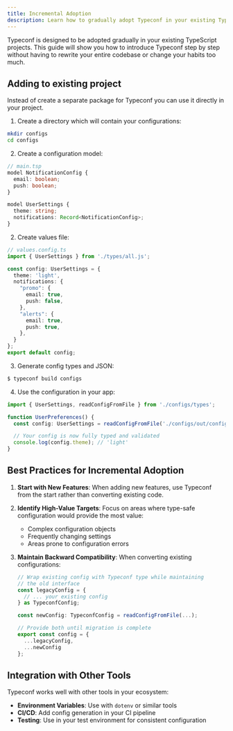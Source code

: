 ```yaml
---
title: Incremental Adoption
description: Learn how to gradually adopt Typeconf in your existing TypeScript project
---
```


Typeconf is designed to be adopted gradually in your existing TypeScript
projects. This guide will show you how to introduce Typeconf step by step
without having to rewrite your entire codebase or change your habits too much.

## Adding to existing project

Instead of create a separate package for Typeconf you can use it directly in
your project.

1. Create a directory which will contain your configurations:
```bash
mkdir configs
cd configs
```

2. Create a configuration model:

```typescript
// main.tsp
model NotificationConfig {
  email: boolean;
  push: boolean;
}

model UserSettings {
  theme: string;
  notifications: Record<NotificationConfig>;
}
```

2. Create values file:
```typescript
// values.config.ts
import { UserSettings } from './types/all.js';

const config: UserSettings = {
  theme: 'light',
  notifications: {
    "promo": {
      email: true,
      push: false,
    },
    "alerts": {
      email: true,
      push: true,
    },
  }
};
export default config;
```

3. Generate config types and JSON:

```bash
$ typeconf build configs
```

4. Use the configuration in your app:
```typescript
import { UserSettings, readConfigFromFile } from './configs/types';

function UserPreferences() {
  const config: UserSettings = readConfigFromFile('./configs/out/configs.json');

  // Your config is now fully typed and validated
  console.log(config.theme); // 'light'
}
```

## Best Practices for Incremental Adoption

1. **Start with New Features**: When adding new features, use Typeconf from the
start rather than converting existing code.

2. **Identify High-Value Targets**: Focus on areas where type-safe configuration would provide the most value:
   - Complex configuration objects
   - Frequently changing settings
   - Areas prone to configuration errors

3. **Maintain Backward Compatibility**: When converting existing configurations:
   ```typescript
   // Wrap existing config with Typeconf type while maintaining
   // the old interface
   const legacyConfig = {
     // ... your existing config
   } as TypeconfConfig;

   const newConfig: TypeconfConfig = readConfigFromFile(...);

   // Provide both until migration is complete
   export const config = {
     ...legacyConfig,
     ...newConfig
   };
   ```

## Integration with Other Tools

Typeconf works well with other tools in your ecosystem:

- **Environment Variables**: Use with `dotenv` or similar tools
- **CI/CD**: Add config generation in your CI pipeline
- **Testing**: Use in your test environment for consistent configuration